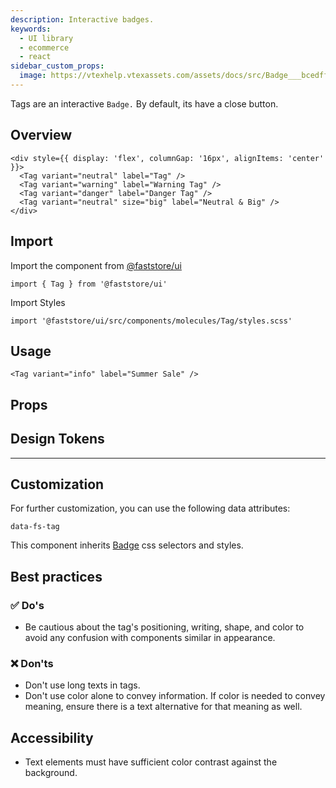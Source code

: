 ```yaml
---
description: Interactive badges.
keywords:
  - UI library
  - ecommerce
  - react
sidebar_custom_props:
  image: https://vtexhelp.vtexassets.com/assets/docs/src/Badge___bcedffeb307527c1606be224a7fb5ac1.png
---
```



Tags are an interactive `Badge.` By default, its have a close button.

## Overview

```tsx live
<div style={{ display: 'flex', columnGap: '16px', alignItems: 'center' }}>
  <Tag variant="neutral" label="Tag" />
  <Tag variant="warning" label="Warning Tag" />
  <Tag variant="danger" label="Danger Tag" />
  <Tag variant="neutral" size="big" label="Neutral & Big" />
</div>
```

## Import

Import the component from <a href="https://www.faststore.dev/reference/ui/get-started-faststore-ui">@faststore/ui</a>

```tsx
import { Tag } from '@faststore/ui'
```

Import Styles

```tsx
import '@faststore/ui/src/components/molecules/Tag/styles.scss'
```

## Usage

```tsx live
<Tag variant="info" label="Summer Sale" />
```

## Props

<PropsSection name="Tag" />

## Design Tokens

<TokenTable>
  <TokenRow token="--fs-tag-text-color" value="var(--fs-color-text)" />
  <TokenRow token="--fs-tag-button-hover-size" value="var(--fs-spacing-5)" />
</TokenTable>

---

## Customization

For further customization, you can use the following data attributes:

`data-fs-tag`

This component inherits [Badge](/reference/ui/atoms/Badge) css selectors and styles.

## Best practices

### ✅ Do's

- Be cautious about the tag's positioning, writing, shape, and color to avoid any confusion with components similar in appearance.

### ❌ Don'ts

- Don't use long texts in tags.
- Don't use color alone to convey information. If color is needed to convey meaning, ensure there is a text alternative for that meaning as well.

## Accessibility

- Text elements must have sufficient color contrast against the background.
